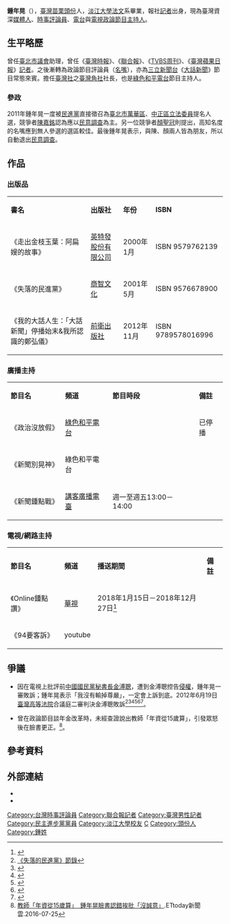 {{Infobox person
| name = 鍾年晃
| image = 04.19 總統接受「鍾年晃廣播節目：新聞別晃神」專訪(cropped).jpg
| image_size = <!-- 圖像大小 -->
| alt = <!-- 圖像替代 -->
| caption = 2019年的鍾年晃
| english_name = <!-- 英文名 -->
| real_name = <!-- 本名 -->
| gender = 男
| birth_name = <!-- 出生名 -->
| birth_date = {{birth date and age|1966|10|27}}
| birth_place = [[臺灣|臺灣]][[苗栗縣|苗栗縣]][[頭份鎮|頭份鎮]]（今[[頭份市|頭份市]]）
| residence = {{TWN}}
| nationality = {{ROC}}
| other_names = <!-- 別名 -->
| ancestor = <!-- 籍貫（僅限部分地區人士使用） -->
| ethnicity = [[臺灣客家人|臺灣客家人]]
| language = [[中華民國國語|國語]]、[[客家語|客家語]]、[[閩南語|閩南語]]
| citizenship = <!-- 公民權 -->
| education = [[淡江大學|淡江大學]]法國語文學系學士
| alma_mater = [[淡江大學|淡江大學]]
| occupation = [[記者|記者]]
| years_active = <!-- 活躍時期 -->
| era = <!-- 年代 -->
| employer = <!-- 僱主 -->
| organization = <!-- 組織 -->
| agent = <!-- 機構 -->
| known_for = <!-- 知名原因 -->
| research = <!-- 研究領域 -->
| notable_works = {{Unbulleted list|《走出金枝玉葉：阿扁嫂的故事》|《失落的民進黨》|《我的大話人生：「大話新聞」停播始末&我所認識的鄭弘儀》}}
| style = <!-- 風格 -->
| home_town = <!-- 家鄉 -->
| title = <!-- 頭銜 -->
| term = <!-- 頭銜時期 -->
| predecessor = <!-- 前任 -->
| successor = <!-- 繼任 -->
| party = {{DPP}}
| movement = <!-- 政治運動 -->
| awards = <!-- 獲獎 -->
| website = <!-- 網站 {{URL|example.com}} -->
| past = {{Unbulleted list|[[臺北市議會|臺北市議會]]助理|《[[臺灣時報|臺灣時報]]》記者|《[[聯合報|聯合報]]》記者|《[[TVBS|TVBS]]周刊》記者|臺灣《[[蘋果日報_(臺灣)|蘋果日報]]》記者}}
| influences = <!-- 受影響於 -->
| influenced = <!-- 影響於 -->
| signature = <!-- 簽名 -->
| signature_size = <!-- 簽名大小 -->
| signature_alt = <!-- 簽名替代 -->
| footnotes = <!-- 腳註 -->
}}

'''鍾年晃'''（{{Bd|1966年|10月27日||}}），[[臺灣|臺灣]][[苗栗縣|苗栗]][[頭份市|頭份]]人，[[淡江大學|淡江大學]][[法文|法文]]系畢業，報社[[記者|記者]]出身，現為臺灣資深[[媒體人|媒體人]]、[[時事評論員|時事評論員]]、[[電台|電台]]與[[電視|電視]][[政論節目|政論節目]][[主持人|主持人]]。

== 生平略歷 ==
曾任[[臺北市議會|臺北市議會]]助理，曾任《[[臺灣時報|臺灣時報]]》、《[[聯合報|聯合報]]》、《[[TVBS周刊|TVBS周刊]]》、《[[臺灣蘋果日報|臺灣蘋果日報]]》[[記者|記者]]。之後漸轉為政論節目評論員（[[名嘴|名嘴]]），亦為[[三立新聞台|三立新聞台]]《[[大話新聞|大話新聞]]》節目常態來賓。擔任[[臺灣社|臺灣社]]之[[臺灣角社|臺灣角社]]社長，也是[[綠色和平電台|綠色和平電台]]節目主持人。
{{expand section}}

=== 參政 ===
2011年鍾年晃一度被[[民進黨|民進黨]]直接徵召為[[臺北市|臺北市]][[萬華區|萬華區]]、[[臺北市中正區|中正區]][[立法委員|立法委員]]提名人選，競爭者[[陳嘉銘|陳嘉銘]]認為應以[[民意調查|民意調查]]為主。另一位競爭者[[顏聖冠|顏聖冠]]則提出，高知名度的名嘴應到無人參選的選區較佳。最後鍾年晃表示，與陳、顏兩人皆為朋友，所以自動退出[[民意調查|民意調查]]。

== 作品 ==
=== 出版品 ===
{| class="wikitable" 
|- align=center
| '''書名''' || '''出版社''' || '''年份''' || '''ISBN'''
|-
| 《走出金枝玉葉：阿扁嫂的故事》 || [[英特發股份有限公司|英特發股份有限公司]] || 2000年1月 || ISBN 9579762139
|- 
| 《失落的民進黨》 || [[商智文化|商智文化]] || 2001年5月 || ISBN 9576678900
|-
| 《我的大話人生：「大話新聞」停播始末&我所認識的鄭弘儀》 || [[前衛出版社|前衛出版社]] || 2012年11月 || ISBN 9789578016996
|}

=== 廣播主持 ===
{|class="wikitable"
|- style="background:snow; color:black" align=center
| '''節目名''' || '''頻道''' || '''節目時段''' || '''備註'''
|-
| 《政治沒放假》 || [[綠色和平電台|綠色和平電台]] || || 已停播
|-
| 《新聞別晃神》 || 綠色和平電台 || ||
|-
| 《新聞鍾點戰》 || [[講客廣播電臺|講客廣播電臺]] || 週一至週五13:00－14:00 ||
|}

=== 電視/網路主持 ===
{|class="wikitable"
|- style="background:snow; color:black" align=center
| '''節目名''' || '''頻道''' || '''播送期間''' || '''備註'''
|-
| 《Online鍾點讚》 || [[華視|華視]] || 2018年1月15日－2018年12月27日<ref>{{Cite news|url=https://news.cts.com.tw/cts/politics/201801/201801081908152.html|title=華視邀鍾年晃針砭時事 《online鍾點讚》引爆震撼彈|author=宋燕旻|date=2018-01-08|accessdate=2021-12-19|agency=華視新聞網|archiveurl=https://web.archive.org/web/20200221151625/https://news.cts.com.tw/cts/politics/201801/201801081908152.html|archivedate=2020-02-21}}</ref> ||
|-
| 《94要客訴》 || youtube||
|}

== 爭議 ==
* 因在電視上批評前[[中國國民黨秘書長|中國國民黨秘書長]][[金溥聰|金溥聰]]，遭到金溥聰控告[[侵權|侵權]]，鍾年晃一審敗訴；鍾年晃表示「我沒有輸掉尊嚴」，一定會上訴到底。2012年6月19日[[臺灣高等法院|臺灣高等法院]]合議庭二審判決金溥聰敗訴<ref>[http://www.taiwanus.us/MediaVideoAudio/books/dpp/index.htm 《失落的民進黨》節錄]</ref><ref>{{Cite web |url=http://www.libertytimes.com.tw/2011/new/may/3/today-p1-2.htm |title=跳過民調 徵召鍾年晃 引爆爭議 |access-date=2011-08-16 |archive-url=https://web.archive.org/web/20110828101620/http://www.libertytimes.com.tw/2011/new/may/3/today-p1-2.htm |archive-date=2011-08-28 |dead-url=yes }}</ref><ref>{{Cite web |url=http://www.libertytimes.com.tw/2011/new/may/12/today-p2.htm |title=北市綠委提名 簡余晏、顏聖冠將獲徵召 |access-date=2011-08-16 |archive-url=https://web.archive.org/web/20110516151212/http://www.libertytimes.com.tw/2011/new/may/12/today-p2.htm |archive-date=2011-05-16 |dead-url=yes }}</ref><ref>{{Cite web |url=http://www.libertytimes.com.tw/2011/new/may/7/today-p5.htm |title=金溥聰告鍾年晃 一審勝訴 |access-date=2011-08-16 |archive-url=https://web.archive.org/web/20110828212236/http://www.libertytimes.com.tw/2011/new/may/7/today-p5.htm |archive-date=2011-08-28 |dead-url=yes }}</ref><ref>{{Cite web |url=http://www.nownews.com/2011/05/07/91-2710644.htm |title=控金溥聰操弄媒體敗訴　鍾年晃：不幸遇到「暴龍法官」 |access-date=2011-08-16 |archive-url=https://web.archive.org/web/20110507224849/http://www.nownews.com/2011/05/07/91-2710644.htm |archive-date=2011-05-07 |dead-url=yes }}</ref><ref>{{Cite web |url=http://tw.news.yahoo.com/%E9%87%91%E6%BA%A5%E8%81%B0%E6%8E%A7%E9%8D%BE%E5%B9%B4%E6%99%83%E6%90%8D%E5%AE%B3%E5%90%8D%E8%AD%BD-%E4%BA%8C%E5%AF%A9%E6%95%97%E8%A8%B4-213000987.html |title=金溥聰控鍾年晃損害名譽 二審敗訴 |access-date=2012-11-29 |archive-url=https://web.archive.org/web/20120628080436/http://tw.news.yahoo.com/%E9%87%91%E6%BA%A5%E8%81%B0%E6%8E%A7%E9%8D%BE%E5%B9%B4%E6%99%83%E6%90%8D%E5%AE%B3%E5%90%8D%E8%AD%BD-%E4%BA%8C%E5%AF%A9%E6%95%97%E8%A8%B4-213000987.html |archive-date=2012-06-28 |dead-url=yes }}</ref>。

*曾在政論節目談年金改革時，未經查證說出教師「年資從15歲算」，引發眾怒後在臉書更正。<ref>[http://www.ettoday.net/news/20160725/741957.htm 教師「年資從15歲算」　鍾年晃臉書認錯挨批「沒誠意」].ETtoday新聞雲.2016-07-25</ref>。

== 參考資料 ==
{{reflist|2}}

== 外部連結 ==
* {{facebook|yvrechung}}
* {{instagram|yvrechung}}

[[Category:台灣時事評論員|Category:台灣時事評論員]]
[[Category:聯合報記者|Category:聯合報記者]]
[[Category:臺灣男性記者|Category:臺灣男性記者]]
[[Category:民主進步黨黨員|Category:民主進步黨黨員]]
[[Category:淡江大學校友|Category:淡江大學校友]]
[[Category:客家裔臺灣人|C]]
[[Category:頭份人|Category:頭份人]]
[[Category:鍾姓|Category:鍾姓]]